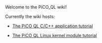 Welcome to the PiCO_QL wiki!

Currently the wiki hosts: 

* [[the-PiCO-QL-C,-CPP-app-tutorial|The PiCO QL C/C++ application tutorial]]

* [[the-PiCO-QL-Linux-kernel-module-tutorial|The PiCO QL Linux kernel module tutorial]]

